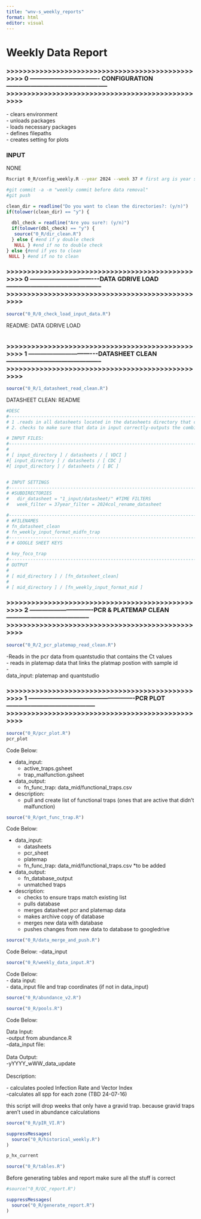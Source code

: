 ```yaml
---
title: "wnv-s_weekly_reports"
format: html
editor: visual
---
```


# Weekly Data Report

### \>\>\>\>\>\>\>\>\>\>\>\>\>\>\>\>\>\>\>\>\>\>\>\>\>\>\>\>\>\>\>\>\>\>\>\>\>\>\>\>\>\>\>\>\>\>\>\>\> 0 ---------------------------------- CONFIGURATION -------------------------------------------------- \>\>\>\>\>\>\>\>\>\>\>\>\>\>\>\>\>\>\>\>\>\>\>\>\>\>\>\>\>\>\>\>\>\>\>\>\>\>\>\>\>\>\>\>\>\>\>\>\>

\- clears environment\
- unloads packages\
- loads necessary packages\
- defines filepaths\
- creates setting for plots

### INPUT

NONE

```bash
Rscript 0_R/config_weekly.R --year 2024 --week 37 # first arg is year second is week

```

```bash
#git commit -a -m "weekly commit before data removal"
#git push

```

```r
clean_dir = readline("Do you want to clean the directories?: (y/n)")
if(tolower(clean_dir) == "y") {
  
  dbl_check = readline("Are you sure?: (y/n)")
  if(tolower(dbl_check) == "y") {
   source("0_R/dir_clean.R")
  } else { #end if y double check
   NULL } #end if no to double check
} else {#end if yes to clean
 NULL } #end if no to clean
```

### \>\>\>\>\>\>\>\>\>\>\>\>\>\>\>\>\>\>\>\>\>\>\>\>\>\>\>\>\>\>\>\>\>\>\>\>\>\>\>\>\>\>\>\>\>\>\>\>\> 0 ------------------------------\-\--DATA GDRIVE LOAD ----------------------------------------------- \>\>\>\>\>\>\>\>\>\>\>\>\>\>\>\>\>\>\>\>\>\>\>\>\>\>\>\>\>\>\>\>\>\>\>\>\>\>\>\>\>\>\>\>\>\>\>\>\>

```r
source("0_R/0_check_load_input_data.R")
```

README: DATA GDRIVE LOAD

```r

```

### \>\>\>\>\>\>\>\>\>\>\>\>\>\>\>\>\>\>\>\>\>\>\>\>\>\>\>\>\>\>\>\>\>\>\>\>\>\>\>\>\>\>\>\>\>\>\>\>\> 1 ------------------------------\-\--DATASHEET CLEAN ----------------------------------------------- \>\>\>\>\>\>\>\>\>\>\>\>\>\>\>\>\>\>\>\>\>\>\>\>\>\>\>\>\>\>\>\>\>\>\>\>\>\>\>\>\>\>\>\>\>\>\>\>\>

```r
source("0_R/1_datasheet_read_clean.R")
```

DATASHEET CLEAN: README

```r
#DESC
#-----------------------------------------------------------------------------------------
# 1 .reads in all datasheets located in the datasheets directory that contain the mosquito pool data from VDCI, CDC, BC
# 2. checks to make sure that data in input correctly-outputs the combined file [fn_datasheet_clean]

# INPUT FILES:
#-----------------------------------------------------------------------------------------
# 
# [ input_directory ] / datasheets / [ VDCI ]
#[ input_directory ] / datasheets / [ CDC ]
#[ input_directory ] / datasheets / [ BC ]


# INPUT SETTINGS
#-----------------------------------------------------------------------------------------
# #SUBDIRECTORIES
#   dir_datasheet = "1_input/datasheet/" #TIME FILTERS
#   week_filter = 37year_filter = 2024col_rename_datasheet

#-----------------------------------------------------------------------------------------
# #FILENAMES
# fn_datasheet_clean
# fn_weekly_input_format_midfn_trap
#-----------------------------------------------------------------------------------------
# # GOOGLE SHEET KEYS

# key_foco_trap
#-----------------------------------------------------------------------------------------
# OUTPUT
# 
# [ mid_directory ] / [fn_datasheet_clean]
# 
# [ mid_directory ] / [fn_weekly_input_format_mid ]
```

### \>\>\>\>\>\>\>\>\>\>\>\>\>\>\>\>\>\>\>\>\>\>\>\>\>\>\>\>\>\>\>\>\>\>\>\>\>\>\>\>\>\>\>\>\>\>\>\>\> 2 -------------------------------PCR & PLATEMAP CLEAN ----------------------------------------- \>\>\>\>\>\>\>\>\>\>\>\>\>\>\>\>\>\>\>\>\>\>\>\>\>\>\>\>\>\>\>\>\>\>\>\>\>\>\>\>\>\>\>\>\>\>\>\>\>

```r
source("0_R/2_pcr_platemap_read_clean.R")
```

-Reads in the pcr data from quantstudio that contains the Ct values\
- reads in platemap data that links the platmap postion with sample id\
-\
data_input: platemap and quantstudio

### \>\>\>\>\>\>\>\>\>\>\>\>\>\>\>\>\>\>\>\>\>\>\>\>\>\>\>\>\>\>\>\>\>\>\>\>\>\>\>\>\>\>\>\>\>\>\>\>\> 1 ----------------------------------------------------PCR PLOT -------------------------------------------- \>\>\>\>\>\>\>\>\>\>\>\>\>\>\>\>\>\>\>\>\>\>\>\>\>\>\>\>\>\>\>\>\>\>\>\>\>\>\>\>\>\>\>\>\>\>\>\>\>

```r
source("0_R/pcr_plot.R")
pcr_plot
```

Code Below:

-   data_input:
    -   active_traps.gsheet
    -   trap_malfunction.gsheet
-   data_output:
    -   fn_func_trap: data_mid/functional_traps.csv
-   description:
    -   pull and create list of functional traps (ones that are active that didn't malfunction)

```r
source("0_R/get_func_trap.R")
```

Code Below:

-   data_input:
    -   datasheets
    -   pcr_sheet
    -   platemap
    -   fn_func_trap: data_mid/functional_traps.csv \*to be added
-   data_output:
    -   fn_database_output
    -   unmatched traps
-   description:
    -   checks to ensure traps match existing list
    -   pulls database
    -   merges datasheet pcr and platemap data
    -   makes archive copy of database
    -   merges new data with database
    -   pushes changes from new data to database to googledrive

```r
source("0_R/data_merge_and_push.R")
```

Code Below: -data_input

```r
source("0_R/weekly_data_input.R")
```

Code Below:\
- data input:\
- data_input file and trap coordinates (if not in data_input)

```r
source("0_R/abundance_v2.R")
```

```r
source("0_R/pools.R")
```

Code Below:

Data Input:\
-output from abundance.R\
-data_input file:\
\
Data Output:\
-yYYYY_wWW_data_update\
\
Description:

\- calculates pooled Infection Rate and Vector Index\
-calculates all spp for each zone (TBD 24-07-16)

this script will drop weeks that only have a gravid trap. because gravid traps aren't used in abundance calculations

```r
source("0_R/pIR_VI.R")
```

```r
suppressMessages(
  source("0_R/historical_weekly.R")
)

p_hx_current
```

```r
source("0_R/tables.R")
```

Before generating tables and report make sure all the stuff is correct\

```r
#source("0_R/QC_report.R")
```

```r
suppressMessages(
  source("0_R/generate_report.R")
)
```
